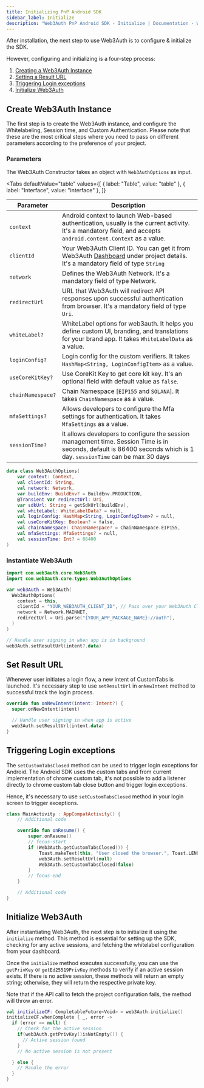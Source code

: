 ```yaml
---
title: Initializing PnP Android SDK
sidebar_label: Initialize
description: "Web3Auth PnP Android SDK - Initialize | Documentation - Web3Auth"
---
```




After installation, the next step to use Web3Auth is to configure & initialize the SDK.

However, configuring and initializing is a four-step process:

1. [Creating a Web3Auth Instance](#create-web3auth-instance)
2. [Setting a Result URL](#set-result-url)
3. [Triggering Login exceptions](#triggering-login-exceptions)
4. [Initialize Web3Auth](#initialize-web3auth)

## Create Web3Auth Instance

The first step is to create the Web3Auth instance, and configure the Whitelabeling, Session time,
and Custom Authentication. Please note that these are the most critical steps where you need to pass
on different parameters according to the preference of your project.

### Parameters

The Web3Auth Constructor takes an object with `Web3AuthOptions` as input.

<Tabs
  defaultValue="table"
  values={[
    { label: "Table", value: "table" },
    { label: "Interface", value: "interface" },
  ]}
>

<TabItem value="table">

| Parameter         | Description                                                                                                                                                          |
| ----------------- | -------------------------------------------------------------------------------------------------------------------------------------------------------------------- |
| `context`         | Android context to launch Web-based authentication, usually is the current activity. It's a mandatory field, and accepts `android.content.Context` as a value.       |
| `clientId`        | Your Web3Auth Client ID. You can get it from Web3Auth [Dashboard](https://dashboard.web3auth.io/) under project details. It's a mandatory field of type `String`     |
| `network`         | Defines the Web3Auth Network. It's a mandatory field of type Network.                                                                                                |
| `redirectUrl`     | URL that Web3Auth will redirect API responses upon successful authentication from browser. It's a mandatory field of type `Uri`.                                     |
| `whiteLabel?`     | WhiteLabel options for web3auth. It helps you define custom UI, branding, and translations for your brand app. It takes `WhiteLabelData` as a value.                 |
| `loginConfig?`    | Login config for the custom verifiers. It takes `HashMap<String, LoginConfigItem>` as a value.                                                                       |
| `useCoreKitKey?`  | Use CoreKit Key to get core kit key. It's an optional field with default value as `false`.                                                                           |
| `chainNamespace?` | Chain Namespace [`EIP155` and `SOLANA`]. It takes `ChainNamespace` as a value.                                                                                       |
| `mfaSettings?`    | Allows developers to configure the Mfa settings for authentication. It takes `MfaSettings` as a value.                                                               |
| `sessionTime?`    | It allows developers to configure the session management time. Session Time is in seconds, default is 86400 seconds which is 1 day. `sessionTime` can be max 30 days |

</TabItem>

<TabItem value="interface">

```kotlin
data class Web3AuthOptions(
    var context: Context,
    val clientId: String,
    val network: Network,
    var buildEnv: BuildEnv? = BuildEnv.PRODUCTION,
    @Transient var redirectUrl: Uri,
    var sdkUrl: String = getSdkUrl(buildEnv),
    val whiteLabel: WhiteLabelData? = null,
    val loginConfig: HashMap<String, LoginConfigItem>? = null,
    val useCoreKitKey: Boolean? = false,
    val chainNamespace: ChainNamespace? = ChainNamespace.EIP155,
    val mfaSettings: MfaSettings? = null,
    val sessionTime: Int? = 86400
)
```

</TabItem>
</Tabs>

### Instantiate Web3Auth

```kotlin
import com.web3auth.core.Web3Auth
import com.web3auth.core.types.Web3AuthOptions

var web3Auth = Web3Auth(
  Web3AuthOptions(
    context = this,
    clientId = "YOUR_WEB3AUTH_CLIENT_ID", // Pass over your Web3Auth Client ID from Developer Dashboard
    network = Network.MAINNET,
    redirectUrl = Uri.parse("{YOUR_APP_PACKAGE_NAME}://auth"),
  )
)

// Handle user signing in when app is in background
web3Auth.setResultUrl(intent?.data)
```


## Set Result URL

Whenever user initiates a login flow, a new intent of CustomTabs is launched. It's necessary step to
use `setResultUrl` in `onNewIntent` method to successful track the login process.

```kotlin
override fun onNewIntent(intent: Intent?) {
  super.onNewIntent(intent)

  // Handle user signing in when app is active
  web3Auth.setResultUrl(intent.data)
}
```

## Triggering Login exceptions

The `setCustomTabsClosed` method can be used to trigger login exceptions for Android. The Android
SDK uses the custom tabs and from current implementation of chrome custom tab, it's not possible to
add a listener directly to chrome custom tab close button and trigger login exceptions.

Hence, it's necessary to use `setCustomTabsClosed` method in your login screen to trigger
exceptions.

```kotlin
class MainActivity : AppCompatActivity() {
    // Additional code

    override fun onResume() {
        super.onResume()
        // focus-start
        if (Web3Auth.getCustomTabsClosed()) {
            Toast.makeText(this, "User closed the browser.", Toast.LENGTH_SHORT).show()
            web3Auth.setResultUrl(null)
            Web3Auth.setCustomTabsClosed(false)
        }
        // focus-end
    }

    // Additional code
}
```

## Initialize Web3Auth

After instantiating Web3Auth, the next step is to initialize it using the `initialize` method. This
method is essential for setting up the SDK, checking for any active sessions, and fetching the
whitelabel configuration from your dashboard.

Once the `initialize` method executes successfully, you can use the `getPrivKey` or
`getEd25519PrivKey` methods to verify if an active session exists. If there is no active session,
these methods will return an empty string; otherwise, they will return the respective private key.

Note that if the API call to fetch the project configuration fails, the method will throw an error.

```kotlin
val initializeCF: CompletableFuture<Void> = web3Auth.initialize()
initializeCF.whenComplete { _, error ->
  if (error == null) {
    // Check for the active session
    if(web3Auth.getPrivKey()isNotEmpty()) {
      // Active session found
    }
    // No active session is not present

  } else {
    // Handle the error
  }
}
```
